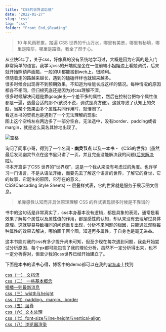 ```yaml
---
title: "CSS的世界读后感"
date: "2022-01-27"
slug: "css"
tag: "css"
folder: "Front End,$Reading"
---
```


>10 年风雨积累，踏遍 CSS 世界的千山万水，哪里有美景，哪里有秘境，哪里是陷阱，哪里是路径，我全了然于心。

从业快5年了，关于css，好像真的没有系统地学习过，大概是因为它真的是入门非常简单的语言。我学习css的开端就是坐在一位前端小姐姐边上看她调试，后来就开始照葫芦画瓢，一般的UI都能搬到web上，很顺利。  
但随着走的路越来越长，遇到的磕磕绊绊也就越来越多。  
很多时候会出现得不到预期效果，不知道为啥能长成这样的情况。每种情况的原因都各不相同，但归根究底还是因为对css理解不深。  
很多时候解决问题是靠google出一个差不多的属性，然后在控制台把每个属性值都是一遍，选最合适的那个(该说不说，调试是真方便)。这就导致了认知上的欠缺，当某个效果由多个属性共同作用时，就懵圈了。  
看这本书的契机也是遇到了一个无法理解的现象:  
图上这个空格左右两边多了一部分空白，无法选中，没有border、padding或者margin，就是这么莫名其妙地出现了。

![空格](./index/space.png)

询问了同事小哥，得到了一个名词 - **幽灵节点** 以及一本书 - 《CSS的世界》(虽然最后发现幽灵节点在这书里只讲了一页，并且完全没能解决我的问题(<a href="/blog/strut/" target="_blank">后来解决啦</a>)。  
书本开篇讲了CSS 世界的“世界观”，这是一个我从来没有考虑过的角度。也许学习一门语言，不是从语法开始，而要先去了解这个语言的世界，了解它的身世，它的故事，它诞生的原因，它存在的意义。  
CSS(Cascading Style Sheets) -- 层叠样式表，它的世界就是服务于展示图文信息。
>单靠感性认知而非具体原理理解 CSS 的样式表现很多时候是不靠谱的

书中的这句话是非常真实了，css本身基本没有逻辑，都是具象的表现，通常是看效果了解每个属性以及属性值的作用，都是感性的认知，却从来没有去理解过具体原理。这就容易导致相同的问题重复出现，分析不来问题的根因，只能通过观察每种属性的效果去解决，哪怕画千百个图，知道再多属性，于自身也是毫无进益。

这本书能对我的css有多少提升尚未可知，但至少现在每次遇到问题，我会开始尝试分析原因，每个px都可能包含了我的理论分析，虽然不一定分析得出来，也不一定分析得对，但至少我的css世界已经开始建立了。

下面是本书的读书心得，博客中的demo都可以在我的<a target="_blank" href="https://github.com/yyycc/css">github</a>上找到

[css（一） 文档流](/blog/css-flow)  
[css（二） 一些基本概念](/blog/css-basic)  
[插播一则最新消息](/blog/css-ghost)  
[css（三）width与height](/blog/css-height-width)  
[css（四）padding、margin、border](/blog/css-padding-margin-border)  
[css（五）层叠](/blog/stacking-context)  
[css（六）文本处理](/blog/css-text)  
[css（七）font-size与line-height与vertical-align](/blog/css-line-height)  
[css（八）浏览器渲染](/blog/css-browser)  
